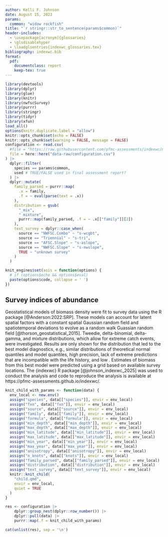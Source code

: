 ```yaml
---
author: Kelli F. Johnson
date: August 15, 2023
params:
  common: "widow rockfish"
title: "`r stringr::str_to_sentence(params$common)`"
header-includes:
  - \usepackage[acronym]{glossaries}
  - \glsdisablehyper
  - \loadglsentries{indexwc_glossaries.tex}
bibliography: indexwc.bib
format: 
  pdf:
    documentclass: report
    keep-tex: true
---
```


```r
library(devtools)
library(dplyr)
library(glue)
library(knitr)
library(nwfscSurvey)
library(purrr)
library(stringr)
library(tidyr)
library(xfun)
load_all()
options(knitr.duplicate.label = "allow")
knitr::opts_chunk$set(echo = FALSE)
knitr::opts_chunk$set(warning = FALSE, message = FALSE)
configuration <- read.csv(
  #file = "https://raw.githubusercontent.com/pfmc-assessments/indexwc/main/data-raw/configuration.csv"
  file = here::here("data-raw/configuration.csv")
) |>
  dplyr::filter(
    species == params$common,
    used # TRUE/FALSE used in final assessment report?
  ) |>
  dplyr::mutate(
    family_parsed = purrr::map(
      .x = family,
      .f = ~ eval(parse(text = .x))
    ),
    distribution = gsub(
      "_mix",
      " mixture",
      purrr::map(family_parsed, .f = ~ .x[["family"]][2])
    ),
    text_survey = dplyr::case_when(
      source == "NWFSC.Combo" ~ "s-wcgbt",
      source == "Triennial" ~ "s-tri",
      source == "AFSC.Slope" ~ "s-aslope",
      source == "NWFSC.Slope" ~ "s-nwslope",
      TRUE ~ "unknown survey"
    )
  )
```

```r
knit_engines$set(asis = function(options) {
  # if (options$echo && options$eval)
  paste(options$code, collapse = ' ')
})
```


## Survey indices of abundance

Geostatistical models of biomass density were fit to survey data using the R package \gls{sdmtmb} [@Anderson:2022:SRP].
These models can account for latent spatial factors with a constant spatial Gaussian random
field and spatiotemporal deviations to evolve as a random walk Guassian random
field [@thorson_geostatistical_2015]. Tweedie, delta-binomial, delta-gamma, and mixture distributions, which
allow for extreme catch events, were investigated. Results are only shown for
the distribution that led to the best model diagnostics, e.g., similar
distributions of theoretical normal quantiles and model quantiles, high
precision, lack of extreme predictions that are incompatible with the life
history, and low \gls{aic}. Estimates of biomass from this best model were
predicted using a grid based on available survey locations. The {indexwc} R 
package [@johnson_indexwc_2025] was used to conduct the analysis and code to
reproduce the analysis is available at
https://pfmc-assessments.github.io/indexwc/.

```r
knit_child_with_params <- function(data) {
  env_local <- new.env()
  assign("species", data[["species"]], envir = env_local)
  assign("fxn", data[["fxn"]], envir = env_local)
  assign("source", data[["source"]], envir = env_local)
  assign("family", data[["family"]], envir = env_local)
  assign("formula", data[["formula"]], envir = env_local)
  assign("min_depth", data[["min_depth"]], envir = env_local)
  assign("max_depth", data[["max_depth"]], envir = env_local)
  assign("min_latitude", data[["min_latitude"]], envir = env_local)
  assign("max_latitude", data[["max_latitude"]], envir = env_local)
  assign("min_year", data[["min_year"]], envir = env_local)
  assign("max_year", data[["max_year"]], envir = env_local)
  assign("anisotropy", data[["anisotropy"]], envir = env_local)
  assign("n_knots", data[["knots"]], envir = env_local)
  assign("family_parsed", data[["family_parsed"]], envir = env_local)
  assign("distribution", data[["distribution"]], envir = env_local)
  assign("text_survey", data[["text_survey"]], envir = env_local)
  knitr::knit_child(
    "child.qmd",
    envir = env_local,
    quiet = TRUE
  )
}

res <- configuration |>
    dplyr::group_nest(dplyr::row_number()) |>
    dplyr::pull(data) |>
    purrr::map(.f = knit_child_with_params)

cat(unlist(res), sep = '\n')
```
